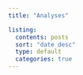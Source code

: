 ```yaml
---
title: "Analyses"

listing: 
  contents: posts
  sort: "date desc"
  type: default
  categories: true
---
```

